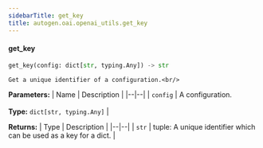 ```yaml
---
sidebarTitle: get_key
title: autogen.oai.openai_utils.get_key
---
```


<code class="doc-symbol doc-symbol-heading doc-symbol-function"></code>
#### get_key

```python
get_key(config: dict[str, typing.Any]) -> str
```

    Get a unique identifier of a configuration.<br/>

<b>Parameters:</b>
| Name | Description |
|--|--|
| `config` | A configuration.<br/><br/>**Type:** `dict[str, typing.Any]` |

<b>Returns:</b>
| Type | Description |
|--|--|
| `str` | tuple: A unique identifier which can be used as a key for a dict. |

<br />